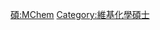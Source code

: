 {{Userbox
  |border-c = #88FF88
  |border-s = 1
  |id-c     = #88FF88
  |id-s     = 12
  |id-fc    = #000000
  |info-c   = #EEFFEE
  |info-s   = 10
  |info-fc  = #000000
  |id       = M.Chem.
  |info     = 這個用戶擁有[[:Category:維基化學碩士|化學碩士]]學位。
}}
<includeonly> [[Category:維基化學碩士|{{PAGENAME}}]] </includeonly>
<noinclude> [[Category:學位用戶框模板|碩:MChem]][[Category:維基化學碩士]] 
</noinclude>